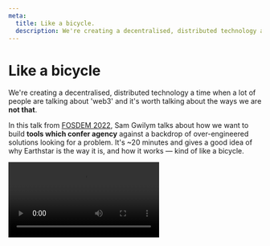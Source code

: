 ```yaml
---
meta:
  title: Like a bicycle.
  description: We're creating a decentralised, distributed technology a time when a lot of people are talking about 'web3' and it's worth talking about the ways  we are **not that**.
---
```


# Like a bicycle

We're creating a decentralised, distributed technology a time when a lot of people are talking about 'web3' and it's worth talking about the ways we are **not that**.

In this talk from [FOSDEM 2022](https://fosdem.org/2022/), Sam Gwilym talks about how we want to build **tools which confer agency** against a backdrop of over-engineered solutions looking for a problem. It's ~20 minutes and gives a good idea of why Earthstar is the way it is, and how it works — kind of like a bicycle.

<video controls>
  <source
    src="https://ftp.osuosl.org/pub/fosdem/2022/D.web3/earthstar.webm"
    type="video/webm"
  />
</video>
